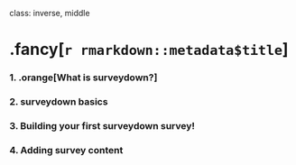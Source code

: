 
class: inverse, middle

# .fancy[`r rmarkdown::metadata$title`]

### 1. .orange[What is surveydown?]
### 2. surveydown basics
### 3. Building your first surveydown survey!
### 4. Adding survey content